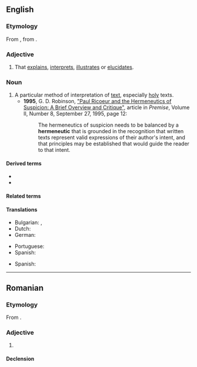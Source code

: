 ==English==

===Etymology===
From {{der|en|grc|ἑρμηνευτικός||of or for interpreting}}, from {{m|grc|ἑρμηνεύς||interpreter}}.

===Adjective===
{{en-adj}}

# That [[explain]]s, [[interpret]]s, [[illustrate]]s or [[elucidate]]s.

===Noun===
{{en-noun}}

# A particular method of interpretation of [[text]], especially [[holy]] texts.
#* '''1995''', G. D. Robinson, [http://individual.utoronto.ca/bmclean/hermeneutics/ricoeur_suppl/Ricoeur_Herm_of_Suspicion.htm "Paul Ricoeur and the Hermeneutics of Suspicion: A Brief Overview and Critique"], article in ''Premise'', Volume II, Number 8, September 27, 1995, page 12:
#*: The hermeneutics of suspicion needs to be balanced by a '''hermeneutic''' that is grounded in the recognition that written texts represent valid expressions of their author's intent, and that principles may be established that would guide the reader to that intent.

====Derived terms====
* {{l|en|hermeneutic circle}}
* {{l|en|hermeneutics}}

====Related terms====
{{rel4|en
|hermeneut
|hermeneutical
|hermeneutically
|hermeneuticist
}}

====Translations====
{{trans-top|that explains, interprets, illustrates or elucidates}}
* Bulgarian: {{t+|bg|обяснителен}}, {{t|bg|тълкувателен}}
* Dutch: {{t+|nl|hermeneutisch}}
* German: {{t+|de|hermeneutisch}}
{{trans-mid}}
* Portuguese: {{t+|pt|hermenêutico}}
* Spanish: {{t+|es|hermenéutico}}
{{trans-bottom}}

{{trans-top|particular method of interpretation}}
* Spanish: {{t+|es|hermenéutica}}
{{trans-bottom}}

----

==Romanian==

===Etymology===
From {{bor|ro|fr|herméneutique}}.

===Adjective===
{{ro-adj}}

# {{l|en|hermeneutic}}

====Declension====
{{ro-decl-adj}}